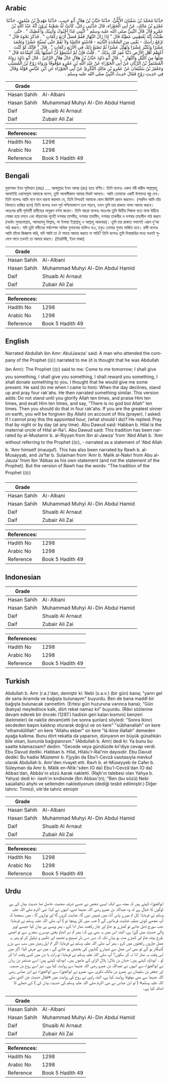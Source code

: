 ## Arabic


<div dir="rtl" lang="ar" style={{fontSize:'larger',backgroundColor:'#f8f9fa',padding:20}}>
حَدَّثَنَا مُحَمَّدُ بْنُ سُفْيَانَ الأُبُلِّيُّ، حَدَّثَنَا حَبَّانُ بْنُ هِلاَلٍ أَبُو حَبِيبٍ، حَدَّثَنَا مَهْدِيُّ بْنُ مَيْمُونٍ، حَدَّثَنَا عَمْرُو بْنُ مَالِكٍ، عَنْ أَبِي الْجَوْزَاءِ، قَالَ حَدَّثَنِي رَجُلٌ، كَانَتْ لَهُ صُحْبَةٌ يُرَوْنَ أَنَّهُ عَبْدُ اللَّهِ بْنُ عَمْرٍو قَالَ قَالَ النَّبِيُّ صلى الله عليه وسلم ‏"‏ ائْتِنِي غَدًا أَحْبُوكَ وَأُثِيبُكَ وَأُعْطِيكَ ‏"‏ ‏.‏ حَتَّى ظَنَنْتُ أَنَّهُ يُعْطِينِي عَطِيَّةً قَالَ ‏"‏ إِذَا زَالَ النَّهَارُ فَقُمْ فَصَلِّ أَرْبَعَ رَكَعَاتٍ ‏"‏ ‏.‏ فَذَكَرَ نَحْوَهُ قَالَ ‏"‏ تَرْفَعُ رَأْسَكَ - يَعْنِي مِنَ السَّجْدَةِ الثَّانِيَةِ - فَاسْتَوِ جَالِسًا وَلاَ تَقُمْ حَتَّى تُسَبِّحَ عَشْرًا وَتَحْمَدَ عَشْرًا وَتُكَبِّرَ عَشْرًا وَتُهَلِّلَ عَشْرًا ثُمَّ تَصْنَعُ ذَلِكَ فِي الأَرْبَعِ رَكَعَاتٍ ‏"‏ ‏.‏ قَالَ ‏"‏ فَإِنَّكَ لَوْ كُنْتَ أَعْظَمَ أَهْلِ الأَرْضِ ذَنْبًا غُفِرَ لَكَ بِذَلِكَ ‏"‏ ‏.‏ قُلْتُ فَإِنْ لَمْ أَسْتَطِعْ أَنْ أُصَلِّيَهَا تِلْكَ السَّاعَةَ قَالَ ‏"‏ صَلِّهَا مِنَ اللَّيْلِ وَالنَّهَارِ ‏"‏ ‏.‏ قَالَ أَبُو دَاوُدَ حَبَّانُ بْنُ هِلاَلٍ خَالُ هِلاَلٍ الرَّائِيِّ ‏.‏ قَالَ أَبُو دَاوُدَ رَوَاهُ الْمُسْتَمِرُّ بْنُ الرَّيَّانِ عَنْ أَبِي الْجَوْزَاءِ عَنْ عَبْدِ اللَّهِ بْنِ عَمْرٍو مَوْقُوفًا وَرَوَاهُ رَوْحُ بْنُ الْمُسَيَّبِ وَجَعْفَرُ بْنُ سُلَيْمَانَ عَنْ عَمْرِو بْنِ مَالِكٍ النُّكْرِيِّ عَنْ أَبِي الْجَوْزَاءِ عَنِ ابْنِ عَبَّاسٍ قَوْلُهُ وَقَالَ فِي حَدِيثِ رَوْحٍ فَقَالَ حَدِيثُ النَّبِيِّ صلى الله عليه وسلم ‏.‏
</div>
<div style={{backgroundColor:'#f8f9fa',padding:20, marginBottom: 10}}><table> <thead> <tr> <th>Grade</th> <th></th> </tr> </thead> <tbody> <tr><td>Hasan Sahih</td><td>Al-Albani</td></tr><tr><td>Hasan Sahih</td><td>Muhammad Muhyi Al-Din Abdul Hamid</td></tr><tr><td>Daif</td><td>Shuaib Al Arnaut</td></tr><tr><td>Daif</td><td>Zubair Ali Zai</td></tr></tbody></table><table> <thead> <tr> <th>References:</th> <th></th> </tr> </thead> <tbody><tr><td>Hadith No</td><td>1298</td></tr><tr><td>Arabic No</td><td>1298</td></tr><tr><td>Reference</td><td>Book 5 Hadith 49</td></tr></tbody></table></div>

## Bengali


<div dir="ltr" lang="bn" style={{fontSize:'larger',backgroundColor:'#f8f9fa',padding:20}}>
মুহাম্মাদ ইবন সুফিয়ান (রহঃ) .... আবদুল্লাহ ইবন আমর (রাঃ) হতে বর্ণিত। তিনি বলেনঃ একদা নবী করীম সাল্লাল্লাহু আলাইহি ওয়াসাল্লাম আমাকে বলেন, তুমি আগামীকাল আমার নিকট আসবে। আমি তোমাকে একটি উপাদেয় বস্ত্ত দেব। তিনি বলেনঃ আমি মনে মনে ধারণা করলাম যে, তিনি নিশ্চয়ই আমাকে কোন জিনিসি প্রদান করবেন। (পরদিন আমি তাঁর খিদমতে হাজির হলে) তিনি বলেনঃ যখন সূর্য পশ্চিমাকাশে ঢলে পড়বে, তখন তুমি চার রাকাত নাময আদায় করবে। অতঃপর রাবী পূর্ববর্তী হাদীছের অনুরূপ বর্ণনা করেন। তিনি আরো বলেনঃ অতঃপর তুমি দ্বিতীয় সিজদা হতে মাথা উঠিয়ে সোজা হয়ে বসবে এবং দাঁড়ানোর পূর্বেই দশবার তাসবীহ, দশবার তাহমীদ, দশবার তাকবীর ও দশবার তাহলীল পাঠ করবে (অর্থাৎ সুবহানাল্লাহ, আলহামদু লিল্লাহ, লা ইলাহা ইল্লাল্লাহু ও আল্লাহু আকবার)। তুমি চার রাকাত নমাযেই এরূপ দু’আ পাঠ করবে। যদি তুমি যমীনের সর্বাপেক্ষা অধিক গুনাহগার ব্যক্তিও হও, তবুও তোমার গুনাহ মার্জিত হবে। রাবী বলেনঃ আমি তাঁকে জিজ্ঞাসা করি, যদি আমি তা ঐ সময়ে আদায় করতে না পারি? তিনি বলেনঃ তুমি দিবারাত্রির মধ্যে যখনই সুযোগ পাবে তখনই তা আদায় করবে। (তিরমিযী, ইবন মাজা)
</div>
<div style={{backgroundColor:'#f8f9fa',padding:20, marginBottom: 10}}><table> <thead> <tr> <th>Grade</th> <th></th> </tr> </thead> <tbody> <tr><td>Hasan Sahih</td><td>Al-Albani</td></tr><tr><td>Hasan Sahih</td><td>Muhammad Muhyi Al-Din Abdul Hamid</td></tr><tr><td>Daif</td><td>Shuaib Al Arnaut</td></tr><tr><td>Daif</td><td>Zubair Ali Zai</td></tr></tbody></table><table> <thead> <tr> <th>References:</th> <th></th> </tr> </thead> <tbody><tr><td>Hadith No</td><td>1298</td></tr><tr><td>Arabic No</td><td>1298</td></tr><tr><td>Reference</td><td>Book 5 Hadith 49</td></tr></tbody></table></div>

## English


<div dir="ltr" lang="en" style={{fontSize:'larger',backgroundColor:'#f8f9fa',padding:20}}>
Narrated Abdullah ibn Amr: AbulJawza' said: A man who attended the company of the Prophet (ﷺ) narrated to me (it is thought that he was Abdullah ibn Amr): The Prophet (ﷺ) said to me: Come to me tomorrow; I shall give you something, I shall give you something, I shall reward you something, I shall donate something to you. I thought that he would give me some present. He said (to me when I came to him): When the day declines, stand up and pray four rak'ahs. He then narrated something similar. This version adds: Do not stand until you glorify Allah ten times, and praise Him ten times, and exalt Him ten times, and say, "There is no god but Allah" ten times. Then you should do that in four rak'ahs. If you are the greatest sinner on earth, you will be forgiven (by Allah) on account of this (prayer). I asked: If I cannot pray this the appointed hour, (what should I do)? He replied: Pray that by night or by day (at any time). Abu Dawud said: Habban b. Hilal is the maternal uncle of Hilal al-Ra'i. Abu Dawud said: This tradition has been narrated by al-Mustamir b. al-Riyyan from Ibn al-Jawza' from 'Abd Allah b. 'Amr without referring to the Prophet (ﷺ), - narrated as a statement of 'Abd Allah b. 'Amr himself (mauquf). This has also been narrated by Rawh b. al-Musayyab, and Ja'far b. Sulaiman from 'Amr b. Malik al-Nakri from Abu al-Jauza' from Ibn 'Abbas as his own statement (and not the statement of the Prophet). But the version of Rawh has the words: "The tradition of the Prophet (ﷺ)
</div>
<div style={{backgroundColor:'#f8f9fa',padding:20, marginBottom: 10}}><table> <thead> <tr> <th>Grade</th> <th></th> </tr> </thead> <tbody> <tr><td>Hasan Sahih</td><td>Al-Albani</td></tr><tr><td>Hasan Sahih</td><td>Muhammad Muhyi Al-Din Abdul Hamid</td></tr><tr><td>Daif</td><td>Shuaib Al Arnaut</td></tr><tr><td>Daif</td><td>Zubair Ali Zai</td></tr></tbody></table><table> <thead> <tr> <th>References:</th> <th></th> </tr> </thead> <tbody><tr><td>Hadith No</td><td>1298</td></tr><tr><td>Arabic No</td><td>1298</td></tr><tr><td>Reference</td><td>Book 5 Hadith 49</td></tr></tbody></table></div>

## Indonesian


<div dir="ltr" lang="id" style={{fontSize:'larger',backgroundColor:'#f8f9fa',padding:20}}>

</div>
<div style={{backgroundColor:'#f8f9fa',padding:20, marginBottom: 10}}><table> <thead> <tr> <th>Grade</th> <th></th> </tr> </thead> <tbody> <tr><td>Hasan Sahih</td><td>Al-Albani</td></tr><tr><td>Hasan Sahih</td><td>Muhammad Muhyi Al-Din Abdul Hamid</td></tr><tr><td>Daif</td><td>Shuaib Al Arnaut</td></tr><tr><td>Daif</td><td>Zubair Ali Zai</td></tr></tbody></table><table> <thead> <tr> <th>References:</th> <th></th> </tr> </thead> <tbody><tr><td>Hadith No</td><td>1298</td></tr><tr><td>Arabic No</td><td>1298</td></tr><tr><td>Reference</td><td>Book 5 Hadith 49</td></tr></tbody></table></div>

## Turkish


<div dir="ltr" lang="tr" style={{fontSize:'larger',backgroundColor:'#f8f9fa',padding:20}}>
Abdullah b. Amr (r.a.)'dan, demiştir ki: Nebi (s.a.v.) (bir gün) bana; "yarın gel de sana ikramda ve bağışta bulunayım" buyurdu. Ben de bana maddî bir bağışta bulunacak zannettim. (Ertesi gün huzuruna varınca bana); "Gün (batıya) meyledince kalk, dört rekat namaz kıl" buyurdu. (Râvi sözlerine devam ederek bir önceki (1297.) hadisin geri kalan kısmını) benzeri (kelimeler) ile nakl(e devam)etti (ve sonra şunları) söyledi: "Sonra ikinci secdeden başını kaldırıp oturarak doğrul ve on kere" "sübhanallah" on kere "elhamdülillah" on kere "Allahu ekber" on kere "lâ ikine illallah" demeden ayağa kalkma. Bunu dört rekatta da yaparsın, dünyanın en büyük günahkârı bile olsan, bununla bağışlanırsın." (Abdullah b. Amr) dedi ki: Ya bunu bu saatte kılamazsam? dedim. "Gecede veya gündüzde kıl'diye cevap verdi. Ebu Davud dediki. Habban b. Hilal, Hilalu'r-Raî'nin dayısıdır. Ebu Davud dediki: Bu hadisi Müstemir b. Fjyyân da Ebu'l-Cevzâ vasıtasıyla mev­kuf olarak Abdullah b. Amr'den rivayet etti. Ravh b. el-Müseyyeb ile Cafer b. Süleyman da Amr b. Mâlik en-Ntik:'sden (O da) Ebu'l-Cevzâ'dan (O da) Abbas'dan, Abbâs'ın sözü Aarak nakletti. (Rajh'ın talebesi olan Yahya b. Yahya) dedi ki- iiavh'ın kndisinde (îbn Abbas'(n); "Ben (bu sözü) Nebi saüallahü ahyhi ve sellemdm naklediyorum (dediği tesbit edilmiştir.) Diğer tahric: Tirmizî, vitr’de tahric etmiştir
</div>
<div style={{backgroundColor:'#f8f9fa',padding:20, marginBottom: 10}}><table> <thead> <tr> <th>Grade</th> <th></th> </tr> </thead> <tbody> <tr><td>Hasan Sahih</td><td>Al-Albani</td></tr><tr><td>Hasan Sahih</td><td>Muhammad Muhyi Al-Din Abdul Hamid</td></tr><tr><td>Daif</td><td>Shuaib Al Arnaut</td></tr><tr><td>Daif</td><td>Zubair Ali Zai</td></tr></tbody></table><table> <thead> <tr> <th>References:</th> <th></th> </tr> </thead> <tbody><tr><td>Hadith No</td><td>1298</td></tr><tr><td>Arabic No</td><td>1298</td></tr><tr><td>Reference</td><td>Book 5 Hadith 49</td></tr></tbody></table></div>

## Urdu


<div dir="rtl" lang="ur" style={{fontSize:'larger',backgroundColor:'#f8f9fa',padding:20}}>
ابوالجوزاء کہتے ہیں کہ مجھ سے ایک ایسے شخص نے جسے شرف صحبت حاصل تھا حدیث بیان کی ہے لوگوں کا خیال ہے کہ وہ عبداللہ بن عمرو رضی اللہ عنہما تھے، انہوں نے کہا: نبی اکرم صلی اللہ علیہ وسلم نے فرمایا: کل تم میرے پاس آنا، میں تمہیں دوں گا، عنایت کروں گا اور نوازوں گا ، میں سمجھا کہ آپ مجھے کوئی عطیہ عنایت فرمائیں گے ( جب میں کل پہنچا تو ) آپ صلی اللہ علیہ وسلم نے فرمایا: جب سورج ڈھل جائے تو کھڑے ہو جاؤ اور چار رکعت نماز ادا کرو ، پھر ویسے ہی بیان کیا جیسے اوپر والی حدیث میں گزرا ہے، البتہ اس میں یہ بھی ہے کہ: پھر تم سر اٹھاؤ یعنی دوسرے سجدے سے تو اچھی طرح بیٹھ جاؤ اور کھڑے مت ہو یہاں تک کہ دس دس بار تسبیح و تحمید اور تکبیر و تہلیل کر لو پھر یہ عمل چاروں رکعتوں میں کرو ، پھر آپ صلی اللہ علیہ وسلم نے فرمایا: اگر تم اہل زمین میں سب سے بڑے گنہگار ہو گے تو بھی اس عمل سے تمہارے گناہوں کی بخشش ہو جائے گی ، میں نے عرض کیا: اگر میں اس وقت یہ نماز ادا نہ کر سکوں؟ آپ صلی اللہ علیہ وسلم نے فرمایا: تو رات یا دن میں کسی وقت ادا کر لو ۔ ابوداؤد کہتے ہیں: حبان بن ہلال: ہلال الرای کے ماموں ہیں۔ ابوداؤد کہتے ہیں: اسے مستمر بن ریان نے ابوالجوزاء سے انہوں نے عبداللہ بن عمرو رضی اللہ عنہما سے روایت کیا ہے۔ نیز اسے روح بن مسیب اور جعفر بن سلیمان نے عمرو بن مالک نکری سے، عمرو نے ابوالجوزاء سے ابوالجوزاء نے ابن عباس رضی اللہ عنہما سے بھی موقوفاً روایت کیا ہے، البتہ راوی نے روح کی روایت میں «فقال حديث عن النبي صلی اللہ علیہ وسلم» ( تو ابن عباس نے نبی اکرم صلی اللہ علیہ وسلم کی حدیث بیان کی ) کے جملے کا اضافہ کیا ہے۔
</div>
<div style={{backgroundColor:'#f8f9fa',padding:20, marginBottom: 10}}><table> <thead> <tr> <th>Grade</th> <th></th> </tr> </thead> <tbody> <tr><td>Hasan Sahih</td><td>Al-Albani</td></tr><tr><td>Hasan Sahih</td><td>Muhammad Muhyi Al-Din Abdul Hamid</td></tr><tr><td>Daif</td><td>Shuaib Al Arnaut</td></tr><tr><td>Daif</td><td>Zubair Ali Zai</td></tr></tbody></table><table> <thead> <tr> <th>References:</th> <th></th> </tr> </thead> <tbody><tr><td>Hadith No</td><td>1298</td></tr><tr><td>Arabic No</td><td>1298</td></tr><tr><td>Reference</td><td>Book 5 Hadith 49</td></tr></tbody></table></div>